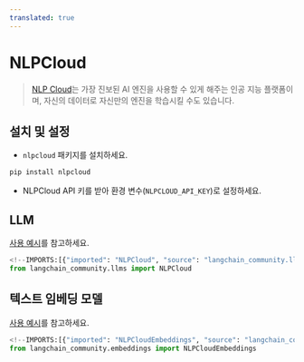 ```yaml
---
translated: true
---
```


# NLPCloud

>[NLP Cloud](https://docs.nlpcloud.com/#introduction)는 가장 진보된 AI 엔진을 사용할 수 있게 해주는 인공 지능 플랫폼이며, 자신의 데이터로 자신만의 엔진을 학습시킬 수도 있습니다.

## 설치 및 설정

- `nlpcloud` 패키지를 설치하세요.

```bash
pip install nlpcloud
```

- NLPCloud API 키를 받아 환경 변수(`NLPCLOUD_API_KEY`)로 설정하세요.

## LLM

[사용 예시](/docs/integrations/llms/nlpcloud)를 참고하세요.

```python
<!--IMPORTS:[{"imported": "NLPCloud", "source": "langchain_community.llms", "docs": "https://api.python.langchain.com/en/latest/llms/langchain_community.llms.nlpcloud.NLPCloud.html", "title": "NLPCloud"}]-->
from langchain_community.llms import NLPCloud
```

## 텍스트 임베딩 모델

[사용 예시](/docs/integrations/text_embedding/nlp_cloud)를 참고하세요.

```python
<!--IMPORTS:[{"imported": "NLPCloudEmbeddings", "source": "langchain_community.embeddings", "docs": "https://api.python.langchain.com/en/latest/embeddings/langchain_community.embeddings.nlpcloud.NLPCloudEmbeddings.html", "title": "NLPCloud"}]-->
from langchain_community.embeddings import NLPCloudEmbeddings
```
